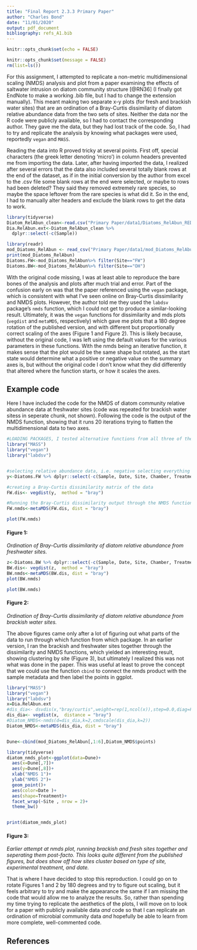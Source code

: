 ```yaml
---
title: "Final Report 2.3.3 Primary Paper"
author: "Charles Bond"
date: "11/01/2020"
output: pdf_document
bibliography: refs_A1.bib
---
```

```r
knitr::opts_chunk$set(echo = FALSE)

knitr::opts_chunk$set(message = FALSE)
rm(list=ls()) 
```
For this assignment, I attempted to replicate a non-metric multidimensional scaling (NMDS) analysis and plot from a paper examining the effects of saltwater intrusion on diatom community structure [@RN36] (I finally got EndNote to make a working .bib file, but I had to change the extension manually). This meant making two separate x-y plots (for fresh and brackish water sites) that are an ordination of a Bray-Curtis dissimilarity of diatom relative abundance data from the two sets of sites. Neither the data nor the R code were publicly available, so I had to contact the corresponding author. They gave me the data, but they had lost track of the code. So, I had to try and replicate the analysis by knowing what packages were used, reportedly `vegan` and `MASS`. 

  Reading the data into R proved tricky at several points. First off, special characters (the greek letter denoting 'micro') in column headers prevented me from importing the data. Later, after having imported the data, I realized after several errors that the data also included several totally blank rows at the end of the dataset, as if in the initial conversion by the author from excel to the .csv file some blank rows at the end were selected, or maybe to rows had been deleted? They said they removed extremely rare species, so maybe the space leftover from the rare species is what did it. So in the end, I had to manually alter headers and exclude the blank rows to get the data to work.

```r
library(tidyverse)
Diatom_RelAbun_clean<-read.csv("Primary Paper/data1/Diatoms_RelAbun_REDUCED_PRIMER.csv")
Dia.RelAbun.ext<-Diatom_RelAbun_clean %>%
  dplyr::select(-c(Sample))

library(readr)
mod_Diatoms_RelAbun <- read_csv("Primary Paper/data1/mod_Diatoms_RelAbun_REDUCED_PRIMER.csv",col_types=cols(Sample=col_factor(),Site=col_factor(),Treatment=col_factor()))
print(mod_Diatoms_RelAbun)
Diatoms.FW<-mod_Diatoms_RelAbun%>% filter(Site=="FW")
Diatoms.BW<-mod_Diatoms_RelAbun%>% filter(Site=="OH")

```
  With the original code missing, I was at least able to reproduce the bare bones of the analysis and plots after much trial and error. Part of the confusion early on was that the paper referenced using the `vegan` package, which is consistent with what I've seen online on Bray-Curtis dissimilarity and NMDS plots. However, the author told me they used the `labdsv` package's `nmds` function, which I could not get to produce a similar-looking result. Ultimately, it was the `vegan` functions for dissimilarity and mds plots (`vegdist` and `metaMDS`, respectively) which gave me plots that a 180 degree rotation of the published version, and with different but proportionally correct scaling of the axes (Figure 1 and Figure 2). This is likely because, without the original code, I was left using the default values for the various parameters in these functions. With the nmds being an iterative function, it makes sense that the plot would be the same shape but rotated, as the start state would determine what a positive or negative value on the summary axes is, but without the original code I don't know what they did differently that altered where the function starts, or how it scales the axes. 
  
## Example code 
Here I have included the code for the NMDS of diatom community relative abundance data at freshwater sites (code was repeated for brackish water sitess in seperate chunk, not shown). Following the code is the output of the NMDS function, showing that it runs 20 iterations trying to flatten the multidimensional data to two axes. 
```r
#LOADING PACKAGES, I tested alternative functions from all three of these but ultimately used the `vegan` versions.
library("MASS")
library("vegan")
library("labdsv")


#selecting relative abundance data, i.e. negative selecting everything that's not what I want.
y<-Diatoms.FW %>% dplyr::select(-c(Sample, Date, Site, Chamber, Treatment,TrialID))

#creating a Bray-Curtis dissimilarity matrix of the data
FW.dis<- vegdist(y,  method = "bray")

#Running the Bray-Curtis dissimilarity output through the NMDS function, which will give (x,y) NMDS axis values for each sample to plot.
FW.nmds<-metaMDS(FW.dis, dist = "bray")

```

```r
plot(FW.nmds)
```

#### Figure 1:
*Ordination of Bray-Curtis dissimilarity of diatom relative abundance from freshwater sites.*

```r
z<-Diatoms.BW %>% dplyr::select(-c(Sample, Date, Site, Chamber, Treatment,TrialID))
BW.dis<- vegdist(z,  method = "bray")
BW.nmds<-metaMDS(BW.dis, dist = "bray")
plot(BW.nmds)
```
```r
plot(BW.nmds)
```

#### Figure 2:
*Ordination of Bray-Curtis dissimilarity of diatom relative abundance from brackish water sites.*


The above figures came only after a lot of figuring out what parts of the data to run through which function from which package. In an earlier version, I ran the brackish and freshwater sites together through the dissimilarity and NMDS functions, which yielded an interesting result, showing clustering by site (Figure 3), but ultimately I realized this was not what was done in the paper. This was useful at least to prove the concept that we could use the function `cbind` to connect the nmds product with the sample metadata and then label the points in ggplot.

```r
library("MASS")
library("vegan")
library("labdsv")
x=Dia.RelAbun.ext
#dis_dia<- dsvdis(x,"bray/curtis",weight=rep(1,ncol(x)),step=0.0,diag=FALSE, upper=FALSE)
dis_dia<- vegdist(x,  distance = "bray")
#Diatom_NMDS<-nmds(d=dis_dia,k=2,cmdscale(dis_dia,k=2))
Diatom_NMDS<-metaMDS(dis_dia, dist = "bray")


Dune<-cbind(mod_Diatoms_RelAbun[,1:6],Diatom_NMDS$points)

```

```r
library(tidyverse)
diatom_nmds_plot<-ggplot(data=Dune)+
  aes(x=Dune[,7])+
  aes(y=Dune[,8])+
  xlab("NMDS 1")+
  ylab("NMDS 2")+
  geom_point()+
  aes(color=Date )+
  aes(shape=Treatment)+
  facet_wrap(~Site , nrow = 2)+
  theme_bw()


print(diatom_nmds_plot)

```

#### Figure 3:
*Earlier attempt at nmds plot, running brackish and fresh sites together and seperating them post-facto. This looks quite different from the published figures, but does show off how sites cluster based on type of site, experimental treatment, and date.* 



  That is where I have decided to stop this reproduction. I could go on to rotate Figures 1 and 2 by 180 degrees and try to figure out scaling, but it feels arbitrary to try and make the appearance the same if I am missing the code that would allow me to analyze the results. So, rather than spending my time trying to replicate the aesthetics of the plots, I will move on to look for a paper with publicly available data *and* code so that I can replicate an ordination of microbial community data *and* hopefully be able to learn from more complete, well-commented code. 


## References
